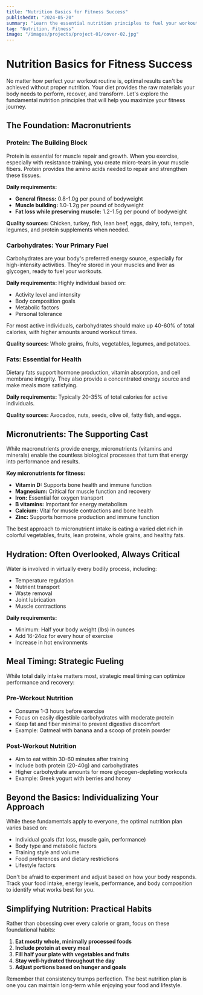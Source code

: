 ```yaml
---
title: "Nutrition Basics for Fitness Success"
publishedAt: "2024-05-20"
summary: "Learn the essential nutrition principles to fuel your workouts, optimize recovery, and achieve your fitness goals."
tag: "Nutrition, Fitness"
image: "/images/projects/project-01/cover-02.jpg"
---
```


# Nutrition Basics for Fitness Success

No matter how perfect your workout routine is, optimal results can't be achieved without proper nutrition. Your diet provides the raw materials your body needs to perform, recover, and transform. Let's explore the fundamental nutrition principles that will help you maximize your fitness journey.

## The Foundation: Macronutrients

### Protein: The Building Block

Protein is essential for muscle repair and growth. When you exercise, especially with resistance training, you create micro-tears in your muscle fibers. Protein provides the amino acids needed to repair and strengthen these tissues.

**Daily requirements:**
- **General fitness:** 0.8-1.0g per pound of bodyweight
- **Muscle building:** 1.0-1.2g per pound of bodyweight
- **Fat loss while preserving muscle:** 1.2-1.5g per pound of bodyweight

**Quality sources:** Chicken, turkey, fish, lean beef, eggs, dairy, tofu, tempeh, legumes, and protein supplements when needed.

### Carbohydrates: Your Primary Fuel

Carbohydrates are your body's preferred energy source, especially for high-intensity activities. They're stored in your muscles and liver as glycogen, ready to fuel your workouts.

**Daily requirements:** Highly individual based on:
- Activity level and intensity
- Body composition goals
- Metabolic factors
- Personal tolerance

For most active individuals, carbohydrates should make up 40-60% of total calories, with higher amounts around workout times.

**Quality sources:** Whole grains, fruits, vegetables, legumes, and potatoes.

### Fats: Essential for Health

Dietary fats support hormone production, vitamin absorption, and cell membrane integrity. They also provide a concentrated energy source and make meals more satisfying.

**Daily requirements:** Typically 20-35% of total calories for active individuals.

**Quality sources:** Avocados, nuts, seeds, olive oil, fatty fish, and eggs.

## Micronutrients: The Supporting Cast

While macronutrients provide energy, micronutrients (vitamins and minerals) enable the countless biological processes that turn that energy into performance and results.

**Key micronutrients for fitness:**
- **Vitamin D:** Supports bone health and immune function
- **Magnesium:** Critical for muscle function and recovery
- **Iron:** Essential for oxygen transport
- **B vitamins:** Important for energy metabolism
- **Calcium:** Vital for muscle contractions and bone health
- **Zinc:** Supports hormone production and immune function

The best approach to micronutrient intake is eating a varied diet rich in colorful vegetables, fruits, lean proteins, whole grains, and healthy fats.

## Hydration: Often Overlooked, Always Critical

Water is involved in virtually every bodily process, including:
- Temperature regulation
- Nutrient transport
- Waste removal
- Joint lubrication
- Muscle contractions

**Daily requirements:**
- Minimum: Half your body weight (lbs) in ounces
- Add 16-24oz for every hour of exercise
- Increase in hot environments

## Meal Timing: Strategic Fueling

While total daily intake matters most, strategic meal timing can optimize performance and recovery:

### Pre-Workout Nutrition
- Consume 1-3 hours before exercise
- Focus on easily digestible carbohydrates with moderate protein
- Keep fat and fiber minimal to prevent digestive discomfort
- Example: Oatmeal with banana and a scoop of protein powder

### Post-Workout Nutrition
- Aim to eat within 30-60 minutes after training
- Include both protein (20-40g) and carbohydrates
- Higher carbohydrate amounts for more glycogen-depleting workouts
- Example: Greek yogurt with berries and honey

## Beyond the Basics: Individualizing Your Approach

While these fundamentals apply to everyone, the optimal nutrition plan varies based on:
- Individual goals (fat loss, muscle gain, performance)
- Body type and metabolic factors
- Training style and volume
- Food preferences and dietary restrictions
- Lifestyle factors

Don't be afraid to experiment and adjust based on how your body responds. Track your food intake, energy levels, performance, and body composition to identify what works best for you.

## Simplifying Nutrition: Practical Habits

Rather than obsessing over every calorie or gram, focus on these foundational habits:
1. **Eat mostly whole, minimally processed foods**
2. **Include protein at every meal**
3. **Fill half your plate with vegetables and fruits**
4. **Stay well-hydrated throughout the day**
5. **Adjust portions based on hunger and goals**

Remember that consistency trumps perfection. The best nutrition plan is one you can maintain long-term while enjoying your food and lifestyle. 